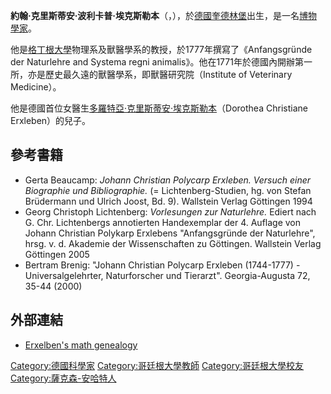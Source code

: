{{Infobox Scientist
|name              = 約翰·克里斯蒂安·波利卡普·埃克斯勒本 
|image             = Erxleben_1.jpg
|image_size        = 150px
|caption           = 約翰·克里斯蒂安·波利卡普·埃克斯勒本（1744—1777）
|birth_date        = {{birth date|1744|6|22}}
|birth_place       = {{flag|Holy Roman Empire}}[[奎德林堡|奎德林堡]]
|death_date        = {{death date and age|1777|8|19|1744|6|22}}
|death_place       = {{flag|Holy Roman Empire}}[[哥廷根|哥廷根]]
|residence         = 
|citizenship       = 
|nationality       = 
|ethnicity         = 
|fields            = [[博物學|博物學家]] 
|workplaces        = [[格丁根大學|格丁根大學]]
|alma_mater        = [[格丁根大學|格丁根大學]]
|doctoral_advisor  = [[亞伯拉罕·戈特赫爾夫·凱斯特納|亞伯拉罕·戈特赫爾夫·凱斯特納]]（Abraham Gotthelf Kästner）
|academic_advisors =
|doctoral_students = [[克里斯蒂安·埃亨弗里德·威格爾|克里斯蒂安·埃亨弗里德·威格爾]]（Christian Ehrenfried Weigel）
|notable_students  = 
|known_for         = 
|author_abbrev_bot = 
|author_abbrev_zoo = 
|influences        = 
|influenced        = 
|awards            = 
|religion          = 
|signature         =  <!--(filename only)-->
|footnotes         = 他是[[多羅特亞·克里斯蒂安·埃克斯勒本|多羅特亞·克里斯蒂安·埃克斯勒本]]（Dorothea Christiane Erxleben）的兒子
}}

'''約翰·克里斯蒂安·波利卡普·埃克斯勒本'''（{{lang-de|Johann Christian Polycarp Erxleben}}，{{bd|1744年|6月22日|1777年|8月19日}}），於[[德國|德國]][[奎德林堡|奎德林堡]]出生，是一名[[博物學|博物學家]]。

他是[[格丁根大學|格丁根大學]]物理系及獸醫學系的教授，於1777年撰寫了《Anfangsgründe der Naturlehre and Systema regni animalis》。他在1771年於德國內開辦第一所，亦是歷史最久遠的獸醫學系，即獸醫研究院（Institute of Veterinary Medicine）。

他是德國首位女醫生[[多羅特亞·克里斯蒂安·埃克斯勒本|多羅特亞·克里斯蒂安·埃克斯勒本]]（Dorothea Christiane Erxleben）的兒子。

== 參考書籍 ==
*Gerta Beaucamp: ''Johann Christian Polycarp Erxleben. Versuch einer Biographie und Bibliographie.'' (= Lichtenberg-Studien, hg. von Stefan Brüdermann und Ulrich Joost, Bd. 9). Wallstein Verlag Göttingen 1994 
*Georg Christoph Lichtenberg: ''Vorlesungen zur Naturlehre.'' Ediert nach G. Chr. Lichtenbergs annotierten Handexemplar der 4. Auflage von Johann Christian Polykarp Erxlebens "Anfangsgründe der Naturlehre", hrsg. v. d. Akademie der Wissenschaften zu Göttingen. Wallstein Verlag Göttingen 2005
*Bertram Brenig: "Johann Christian Polycarp Erxleben (1744-1777) - Universalgelehrter, Naturforscher und Tierarzt". Georgia-Augusta 72, 35-44 (2000)

== 外部連結 ==
* [http://genealogy.math.ndsu.nodak.edu/id.php?id=92586 Erxelben's math genealogy] 
{{Authority control}}
{{DEFAULTSORT:Erxleben, Johann Christian Polycarp}}
[[Category:德國科學家|Category:德國科學家]]
[[Category:哥廷根大學教師|Category:哥廷根大學教師]]
[[Category:哥廷根大學校友|Category:哥廷根大學校友]]
[[Category:薩克森-安哈特人|Category:薩克森-安哈特人]]